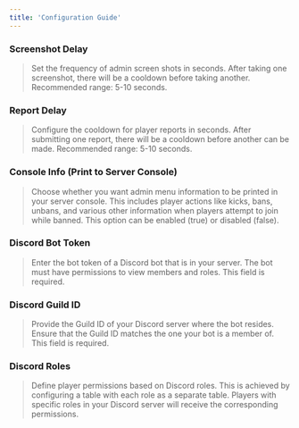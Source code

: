 ```yaml
---
title: 'Configuration Guide'
---
```


### Screenshot Delay
> Set the frequency of admin screen shots in seconds. After taking one screenshot, there will be a cooldown before taking another. Recommended range: 5-10 seconds.

### Report Delay
> Configure the cooldown for player reports in seconds. After submitting one report, there will be a cooldown before another can be made. Recommended range: 5-10 seconds.

### Console Info (Print to Server Console)
> Choose whether you want admin menu information to be printed in your server console. This includes player actions like kicks, bans, unbans, and various other information when players attempt to join while banned. This option can be enabled (true) or disabled (false).

### Discord Bot Token
> Enter the bot token of a Discord bot that is in your server. The bot must have permissions to view members and roles. This field is required.

### Discord Guild ID
> Provide the Guild ID of your Discord server where the bot resides. Ensure that the Guild ID matches the one your bot is a member of. This field is required.

### Discord Roles
> Define player permissions based on Discord roles. This is achieved by configuring a table with each role as a separate table. Players with specific roles in your Discord server will receive the corresponding permissions.